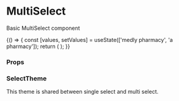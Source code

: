 
<Meta title="Core" component={MultiSelect} />

# MultiSelect

Basic MultiSelect component

<Preview withToolbar>
    <Story name="MultiSelect">
        {() => {
            const [values, setValues] = useState(['medly pharmacy', 'a pharmacy']);
            return (
                <MultiSelect
                    options={options}
                    values={values}
                    onChange={setValues}
                    disabled={boolean('Disabled', false)}
                    fullWidth={boolean('Full Width', false)}
                    required={boolean('Required', false)}
                    label={text('Label', 'Pharmacy')}
                    placeholder="Search Pharmacy"
                    isSearchable={boolean('Is Searchable', true)}
                    helperText={text('Helper Text', 'We will show reports based on Pharmacy')}
                    errorText={text('Error Text', '')}
                    variant={select('Variant', variants, 'filled')}
                />
            );
        }}
    </Story>
</Preview>

### Props

<Props of={MultiSelect} />

### SelectTheme

This theme is shared between single select and multi select.

<Props of={ThemeInterface} />
